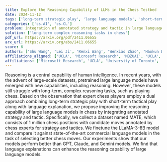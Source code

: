 ```yaml
---
title: Explore the Reasoning Capability of LLMs in the Chess Testbed
date: 2024-11-12
tags: ['long-term strategic play', 'large language models', 'short-term tactical play', 'finetuning LLaMA-3-8B', 'annotated strategy and tactic', 'chess', 'comparison with commercial language models', 'language explanations', 'dataset MATE', 'reasoning capability']
categories: ['cs.AI', 'cs.CL']
problem: integration of annotated strategy and tactic in large language models
solution: ['long-term complex reasoning tasks in chess']
pdf_url: https://arxiv.org/pdf/2411.06655
arx_url: https://arxiv.org/abs/2411.06655
score: 6
authors: ['Shu Wang', 'Lei Ji', 'Renxi Wang', 'Wenxiao Zhao', 'Haokun Liu', 'Yifan Hou', 'Ying Nian Wu']
affiliations_aligned: ['UCLA', 'Microsoft Research', 'MBZUAI', 'UCLA', 'University of Toronto', 'Peking University', 'UCLA']
affiliations: ['Microsoft Research', 'UCLA', 'University of Toronto', 'Peking University', 'MBZUAI']
---
```



Reasoning is a central capability of human intelligence. In recent years, with the advent of large-scale datasets, pretrained large language models have emerged with new capabilities, including reasoning. However, these models still struggle with long-term, complex reasoning tasks, such as playing chess. Based on the observation that expert chess players employ a dual approach combining long-term strategic play with short-term tactical play along with language explanation, we propose improving the reasoning capability of large language models in chess by integrating annotated strategy and tactic. Specifically, we collect a dataset named MATE, which consists of 1 million chess positions with candidate moves annotated by chess experts for strategy and tactics. We finetune the LLaMA-3-8B model and compare it against state-of-the-art commercial language models in the task of selecting better chess moves. Our experiments show that our models perform better than GPT, Claude, and Gemini models. We find that language explanations can enhance the reasoning capability of large language models.